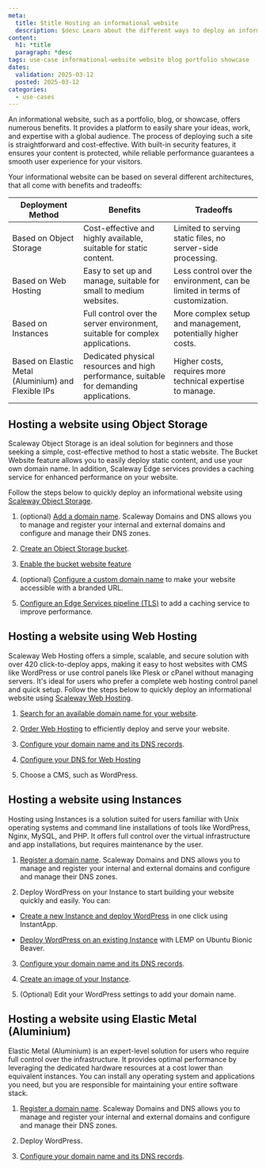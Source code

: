 ```yaml
---
meta:
  title: $title Hosting an informational website
  description: $desc Learn about the different ways to deploy an informational website (blog, portfolio, showcase) with Scaleway.
content:
  h1: *title
  paragraph: *desc
tags: use-case informational-website website blog portfolio showcase
dates:
  validation: 2025-03-12
  posted: 2025-03-12
categories:
  - use-cases
---
```


An informational website, such as a portfolio, blog, or showcase, offers numerous benefits. It provides a platform to easily share your ideas, work, and expertise with a global audience. The process of deploying such a site is straightforward and cost-effective. With built-in security features, it ensures your content is protected, while reliable performance guarantees a smooth user experience for your visitors.

Your informational website can be based on several different architectures, that all come with benefits and tradeoffs:

| Deployment Method       | Benefits                                      | Tradeoffs                            |
|-------------------------|-----------------------------------------------|--------------------------------------|
| Based on Object Storage | Cost-effective and highly available, suitable for static content. | Limited to serving static files, no server-side processing. |
| Based on Web Hosting    | Easy to set up and manage, suitable for small to medium websites. | Less control over the environment, can be limited in terms of customization. |
| Based on Instances      | Full control over the server environment, suitable for complex applications. | More complex setup and management, potentially higher costs. |
| Based on Elastic Metal (Aluminium) and Flexible IPs | Dedicated physical resources and high performance, suitable for demanding applications. | Higher costs, requires more technical expertise to manage. |

## Hosting a website using Object Storage

Scaleway Object Storage is an ideal solution for beginners and those seeking a simple, cost-effective method to host a static website. The Bucket Website feature allows you to easily deploy static content, and use your own domain name. In addition, Scaleway Edge services provides a caching service for enhanced performance on your website.

Follow the steps below to quickly deploy an informational website using [Scaleway Object Storage](/object-storage/).

1. (optional) [Add a domain name](/network/domains-and-dns/quickstart/#how-to-register-an-internal-domain/). Scaleway Domains and DNS allows you to manage and register your internal and external domains and configure and manage their DNS zones.

2. [Create an Object Storage bucket](/object-storage/how-to/create-a-bucket/).

3. [Enable the bucket website feature](/docs/storage/object/how-to/use-bucket-website/)

4. (optional) [Configure a custom domain name](/tutorials/s3-customize-url-cname/) to make your website  accessible with a branded URL.


5. [Configure an Edge Services pipeline (TLS)](/edge-services/quickstart/) to add a caching service to improve performance.

## Hosting a website using Web Hosting

Scaleway Web Hosting offers a simple, scalable, and secure solution with over 420 click-to-deploy apps, making it easy to host websites with CMS like WordPress or use control panels like Plesk or cPanel without managing servers. It's ideal for users who prefer a complete web hosting control panel and quick setup. Follow the steps below to quickly deploy an informational website using [Scaleway Web Hosting](/web-hosting/).

1. [Search for an available domain name for your website](/network/domains-and-dns/quickstart/#how-to-register-an-internal-domain/). 

2. [Order Web Hosting](/webhosting/how-to/order-webhosting/) to efficiently deploy and serve your website.

3. [Configure your domain name and its DNS records](/domains-and-dns/how-to/configure-dns-zones/).

4. [Configure your DNS for Web Hosting](/webhosting/quickstart/#how-to-configure-dns-for-web-hosting)

5. Choose a CMS, such as WordPress.

## Hosting a website using Instances	

Hosting using Instances is a solution suited for users familiar with Unix operating systems and command line installations of tools like WordPress, Nginx, MySQL, and PHP. It offers full control over the virtual infrastructure and app installations, but requires maintenance by the user.

1. [Register a domain name](/network/domains-and-dns/quickstart/#how-to-register-an-internal-domain/). Scaleway Domains and DNS allows you to manage and register your internal and external domains and configure and manage their DNS zones.

2. Deploy WordPress on your Instance to start building your website quickly and easily. You can:

  - [Create a new Instance and deploy WordPress](/tutorials/wordpress-instantapp/) in one click using InstantApp.

  - [Deploy WordPress on an existing Instance](/tutorials/wordpress-lemp-stack/) with LEMP on Ubuntu Bionic Beaver.

3. [Configure your domain name and its DNS records](/domains-and-dns/how-to/configure-dns-zones/).

4. [Create an image of your Instance](/instances/how-to/create-a-backup/).

5. (Optional) Edit your WordPress settings to add your domain name.

## Hosting a website using Elastic Metal (Aluminium)

Elastic Metal (Aluminium) is an expert-level solution for users who require full control over the infrastructure. It provides optimal performance by leveraging the dedicated hardware resources at a cost lower than equivalent instances. You can install any operating system and applications you need, but you are responsible for maintaining your entire software stack.

1. [Register a domain name](/network/domains-and-dns/quickstart/#how-to-register-an-internal-domain/). Scaleway Domains and DNS allows you to manage and register your internal and external domains and configure and manage their DNS zones.

2. Deploy WordPress.

3. [Configure your domain name and its DNS records](/domains-and-dns/how-to/configure-dns-zones/).